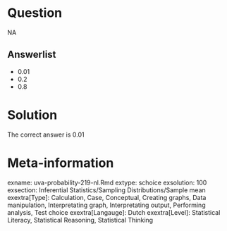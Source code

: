 Question
========

NA

Answerlist
----------
* 0.01
* 0.2
* 0.8

Solution
========

The correct answer is  0.01

Meta-information
================
exname: uva-probability-219-nl.Rmd
extype: schoice
exsolution: 100
exsection: Inferential Statistics/Sampling Distributions/Sample mean
exextra[Type]: Calculation, Case, Conceptual, Creating graphs, Data manipulation, Interpretating graph, Interpretating output, Performing analysis, Test choice
exextra[Langauge]: Dutch
exextra[Level]: Statistical Literacy, Statistical Reasoning, Statistical Thinking
